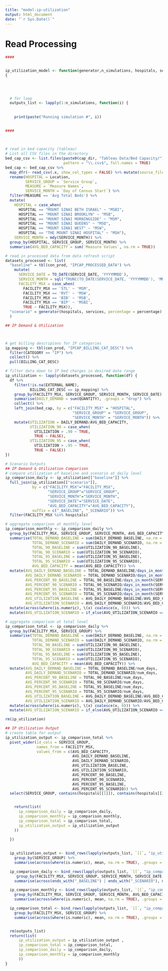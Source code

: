```yaml
---
title: "model-ip-utilization"
output: html_document
date: "`r Sys.Date()`"
---
```


# Read Processing
```r
####


ip_utilization_model <- function(generator,n_simulations, hospitals, services, percentage = 0.9)
{
  

  
  
  # for loop
  outputs_list <- lapply(1:n_simulations, function(i) {
    
    
    print(paste("Running simulation #", i))

    
####
    
    

# read in bed capacity (tableau)
# List all CSV files in the directory
bed_cap_csv <- list.files(paste0(cap_dir, "Tableau Data/Bed Capacity/"),
                          pattern = "\\.csv$", full.names = TRUE)
bed_cap <- bed_cap_csv %>%
  map_dfr(~ read_csv(.x, show_col_types = FALSE) %>% mutate(source_file = basename(.x))) %>%
  rename(HOSPITAL = Location,
         SERVICE_GROUP = `Service Group`,
         MEASURE = `Measure Names`,
         SERVICE_MONTH = `Day of Census Start`) %>%
  filter(MEASURE == 'Avg Total Beds') %>%
  mutate(
    HOSPITAL = case_when(
      HOSPITAL == "MOUNT SINAI BETH ISRAEL" ~ "MSBI",
      HOSPITAL == "MOUNT SINAI BROOKLYN" ~ "MSB",
      HOSPITAL == "MOUNT SINAI MORNINGSIDE" ~ "MSM",
      HOSPITAL == "MOUNT SINAI QUEENS" ~ "MSQ",
      HOSPITAL == "MOUNT SINAI WEST" ~ "MSW",
      HOSPITAL == "THE MOUNT SINAI HOSPITAL" ~ "MSH"),
    SERVICE_MONTH = mdy(SERVICE_MONTH)) %>%
  group_by(HOSPITAL, SERVICE_GROUP, SERVICE_MONTH) %>%
  summarise(AVG_BED_CAPACITY = sum(`Measure Values`, na.rm = TRUE))

# read in processed data from data refresh script
datasets_processed <- list(
  "baseline" = tbl(con_prod, "IPCAP_PROCESSED_DATA") %>%
    mutate(
      SERVICE_DATE = TO_DATE(SERVICE_DATE, 'YYYYMMDD'),
      SERVICE_MONTH = sql("TRUNC(TO_DATE(SERVICE_DATE, 'YYYYMMDD'), 'MM')"),
      FACILITY_MSX = case_when(
        FACILITY_MSX == 'STL' ~ 'MSM',
        FACILITY_MSX == 'RVT' ~ 'MSW',
        FACILITY_MSX == 'BIB' ~ 'MSB',
        FACILITY_MSX == 'BIP' ~ 'MSBI',
        TRUE ~ FACILITY_MSX)),
  "scenario" = generator(hospitals, services, percentage = percentage)
  )

## IP Demand & Utilization



# get billing descripions for IP categories
ip_mapping <- tbl(con_prod, "IPCAP_BILLING_CAT_DESC") %>%
  filter(CATEGORY == "IP") %>%
  collect() %>%
  pull(BILLING_CAT_DESC)

# filter data down to IP bed charges in desired date range
ip_utilization <- lapply(datasets_processed, function(df) {
  df %>%
    filter(!is.na(EXTERNAL_NAME),
           BILLING_CAT_DESC == ip_mapping) %>%
    group_by(FACILITY_MSX, SERVICE_GROUP, SERVICE_MONTH, SERVICE_DATE) %>%
    summarise(DAILY_DEMAND = sum(QUANTITY), .groups = "drop") %>%
    collect() %>%
    left_join(bed_cap, by = c("FACILITY_MSX" = "HOSPITAL", 
                              "SERVICE_GROUP" = "SERVICE_GROUP",
                              "SERVICE_MONTH" = "SERVICE_MONTH")) %>%
    mutate(UTILIZATION = DAILY_DEMAND/AVG_BED_CAPACITY,
           UTILIZATION_90 = case_when(
             UTILIZATION > .90 ~ TRUE,
             TRUE ~ FALSE),
           UTILIZATION_95 = case_when(
             UTILIZATION > .95 ~ TRUE,
             TRUE ~ FALSE))
})

# Scenario Outputs
## IP Demand & Utilization Comparison
# compare utilization of baseline and scenario at daily level
ip_comparison_daily <- ip_utilization[["baseline"]] %>%
  full_join(ip_utilization[["scenario"]],
            by = c("FACILITY_MSX"="FACILITY_MSX",
                   "SERVICE_GROUP"="SERVICE_GROUP",
                   "SERVICE_MONTH"="SERVICE_MONTH",
                   "SERVICE_DATE"="SERVICE_DATE",
                   "AVG_BED_CAPACITY"="AVG_BED_CAPACITY"),
            suffix = c("_BASELINE", "_SCENARIO")) %>%
  filter(FACILITY_MSX %in% hospitals)

# aggregate comparison at monthly level
ip_comparison_monthly <- ip_comparison_daily %>%
  group_by(FACILITY_MSX, SERVICE_GROUP, SERVICE_MONTH, AVG_BED_CAPACITY) %>%
  summarise(TOTAL_DEMAND_BASELINE = sum(DAILY_DEMAND_BASELINE, na.rm = TRUE),
            TOTAL_DEMAND_SCENARIO = sum(DAILY_DEMAND_SCENARIO, na.rm = TRUE),
            TOTAL_90_BASELINE = sum(UTILIZATION_90_BASELINE),
            TOTAL_90_SCENARIO = sum(UTILIZATION_90_SCENARIO),
            TOTAL_95_BASELINE = sum(UTILIZATION_95_BASELINE),
            TOTAL_95_SCENARIO = sum(UTILIZATION_95_SCENARIO),
            AVG_BED_CAPACITY = mean(AVG_BED_CAPACITY)) %>%
  mutate(AVG_DAILY_DEMAND_BASELINE = TOTAL_DEMAND_BASELINE/days_in_month(SERVICE_MONTH),
         AVG_DAILY_DEMAND_SCENARIO = TOTAL_DEMAND_SCENARIO/days_in_month(SERVICE_MONTH),
         AVG_PERCENT_90_BASELINE = TOTAL_90_BASELINE/days_in_month(SERVICE_MONTH),
         AVG_PERCENT_90_SCENARIO = TOTAL_90_SCENARIO/days_in_month(SERVICE_MONTH),
         AVG_PERCENT_95_BASELINE = TOTAL_95_BASELINE/days_in_month(SERVICE_MONTH),
         AVG_PERCENT_95_SCENARIO = TOTAL_95_SCENARIO/days_in_month(SERVICE_MONTH),
         AVG_UTILIZATION_BASELINE = AVG_DAILY_DEMAND_BASELINE/AVG_BED_CAPACITY,
         AVG_UTILIZATION_SCENARIO = AVG_DAILY_DEMAND_SCENARIO/AVG_BED_CAPACITY) %>%
  mutate(across(where(is.numeric), \(x) coalesce(x, 0))) %>%
  mutate(AVG_UTILIZATION_SCENARIO = if_else(AVG_UTILIZATION_SCENARIO == 0, Inf, AVG_UTILIZATION_SCENARIO))

# aggregate comparison at total level
ip_comparison_total <- ip_comparison_daily %>%
  group_by(FACILITY_MSX, SERVICE_GROUP) %>% 
  summarise(TOTAL_DEMAND_BASELINE = sum(DAILY_DEMAND_BASELINE, na.rm = TRUE),
            TOTAL_DEMAND_SCENARIO = sum(DAILY_DEMAND_SCENARIO, na.rm = TRUE),
            TOTAL_90_BASELINE = sum(UTILIZATION_90_BASELINE),
            TOTAL_90_SCENARIO = sum(UTILIZATION_90_SCENARIO),
            TOTAL_95_BASELINE = sum(UTILIZATION_95_BASELINE),
            TOTAL_95_SCENARIO = sum(UTILIZATION_95_SCENARIO),
            AVG_BED_CAPACITY = mean(AVG_BED_CAPACITY)) %>%
  mutate(AVG_DAILY_DEMAND_BASELINE = TOTAL_DEMAND_BASELINE/num_days,
         AVG_DAILY_DEMAND_SCENARIO = TOTAL_DEMAND_SCENARIO/num_days,
         AVG_PERCENT_90_BASELINE = TOTAL_90_BASELINE/num_days,
         AVG_PERCENT_90_SCENARIO = TOTAL_90_SCENARIO/num_days,
         AVG_PERCENT_95_BASELINE = TOTAL_95_BASELINE/num_days,
         AVG_PERCENT_95_SCENARIO = TOTAL_95_SCENARIO/num_days,
         AVG_UTILIZATION_BASELINE = AVG_DAILY_DEMAND_BASELINE/AVG_BED_CAPACITY,
         AVG_UTILIZATION_SCENARIO = AVG_DAILY_DEMAND_SCENARIO/AVG_BED_CAPACITY) %>%
  mutate(across(where(is.numeric), \(x) coalesce(x, 0))) %>%
  mutate(AVG_UTILIZATION_SCENARIO = if_else(AVG_UTILIZATION_SCENARIO == 0, Inf, AVG_UTILIZATION_SCENARIO))

rm(ip_utilization)

## IP Utilization Output
# create table for output
ip_utilization_output <- ip_comparison_total %>%
  pivot_wider(id_cols = SERVICE_GROUP,
              names_from = FACILITY_MSX,
              values_from = c(AVG_BED_CAPACITY,
                              AVG_DAILY_DEMAND_BASELINE,
                              AVG_DAILY_DEMAND_SCENARIO,
                              AVG_UTILIZATION_BASELINE,
                              AVG_UTILIZATION_SCENARIO,
                              AVG_PERCENT_90_BASELINE,
                              AVG_PERCENT_90_SCENARIO,
                              AVG_PERCENT_95_BASELINE,
                              AVG_PERCENT_95_SCENARIO)) %>%
  select(SERVICE_GROUP, contains(hospitals[[1]]), contains(hospitals[[2]]))  


    return(list(
      ip_comparison_daily = ip_comparison_daily,
      ip_comparison_monthly = ip_comparison_monthly,
      ip_comparison_total = ip_comparison_total,
      ip_utilization_output = ip_utilization_output
    ))
    
  })
  

  ip_utilization_output <- bind_rows(lapply(outputs_list, `[[`, "ip_utilization_output"))  %>%
    group_by(SERVICE_GROUP) %>%
    summarise(across(where(is.numeric), mean, na.rm = TRUE), .groups = "drop")

  ip_comparison_daily <- bind_rows(lapply(outputs_list, `[[`, "ip_comparison_daily")) %>%
     group_by(FACILITY_MSX, SERVICE_GROUP, SERVICE_MONTH, SERVICE_DATE, AVG_BED_CAPACITY) %>%
    summarise(across(ends_with("_BASELINE") | ends_with("_SCENARIO"), mean, na.rm = TRUE), .groups = "drop")

  ip_comparison_monthly <- bind_rows(lapply(outputs_list, `[[`, "ip_comparison_monthly")) %>%
    group_by(FACILITY_MSX, SERVICE_GROUP, SERVICE_MONTH, AVG_BED_CAPACITY) %>%
    summarise(across(where(is.numeric), mean, na.rm = TRUE), .groups = "drop")

  ip_comparison_total <- bind_rows(lapply(outputs_list, `[[`, "ip_comparison_total")) %>%
    group_by(FACILITY_MSX, SERVICE_GROUP) %>%
    summarise(across(where(is.numeric), mean, na.rm = TRUE), .groups = "drop")


  rm(outputs_list)
  return(list(
      ip_utilization_output = ip_utilization_output ,
      ip_comparison_total = ip_comparison_total,
      ip_comparison_daily = ip_comparison_daily,
      ip_comparison_monthly = ip_comparison_monthly
      ))
}
```